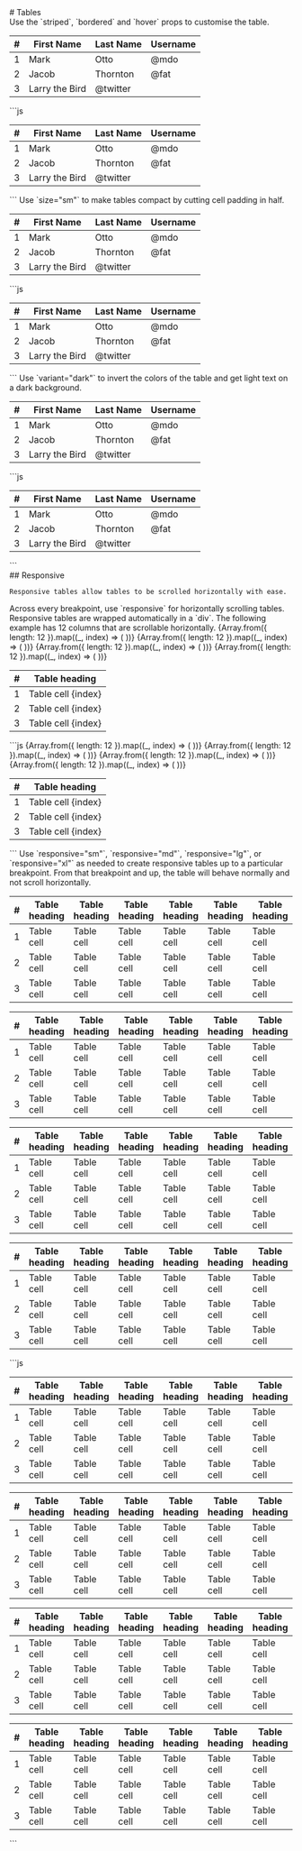 
<GithubSource name="TableDocs.mdx" />
# Tables

<div className="row gy-5 pt-3">

  <Example>
    <Example.Intro>
      Use the `striped`, `bordered` and `hover` props to customise the table.
    </Example.Intro>
    <Example.Preview>
      <Table striped bordered hover>
        <thead>
          <tr>
            <th>#</th>
            <th>First Name</th>
            <th>Last Name</th>
            <th>Username</th>
          </tr>
        </thead>
        <tbody>
          <tr>
            <td>1</td>
            <td>Mark</td>
            <td>Otto</td>
            <td>@mdo</td>
          </tr>
          <tr>
            <td>2</td>
            <td>Jacob</td>
            <td>Thornton</td>
            <td>@fat</td>
          </tr>
          <tr>
            <td>3</td>
            <td colSpan={2}>Larry the Bird</td>
            <td>@twitter</td>
          </tr>
        </tbody>
      </Table>
    </Example.Preview>
    <Example.Code>
      ```js
      <Table striped bordered hover>
        <thead>
          <tr>
            <th>#</th>
            <th>First Name</th>
            <th>Last Name</th>
            <th>Username</th>
          </tr>
        </thead>
        <tbody>
          <tr>
            <td>1</td>
            <td>Mark</td>
            <td>Otto</td>
            <td>@mdo</td>
          </tr>
          <tr>
            <td>2</td>
            <td>Jacob</td>
            <td>Thornton</td>
            <td>@fat</td>
          </tr>
          <tr>
            <td>3</td>
            <td colSpan={2}>Larry the Bird</td>
            <td>@twitter</td>
          </tr>
        </tbody>
      </Table>
      ```
    </Example.Code>
  </Example>

  <Example title="Small table">
    <Example.Intro>
      Use `size="sm"` to make tables compact by cutting cell padding in half.
    </Example.Intro>
    <Example.Preview>
      <Table striped bordered hover size="sm">
        <thead>
          <tr>
            <th>#</th>
            <th>First Name</th>
            <th>Last Name</th>
            <th>Username</th>
          </tr>
        </thead>
        <tbody>
          <tr>
            <td>1</td>
            <td>Mark</td>
            <td>Otto</td>
            <td>@mdo</td>
          </tr>
          <tr>
            <td>2</td>
            <td>Jacob</td>
            <td>Thornton</td>
            <td>@fat</td>
          </tr>
          <tr>
            <td>3</td>
            <td colSpan={2}>Larry the Bird</td>
            <td>@twitter</td>
          </tr>
        </tbody>
      </Table>
    </Example.Preview>
    <Example.Code>
      ```js
      <Table striped bordered hover size="sm">
        <thead>
          <tr>
            <th>#</th>
            <th>First Name</th>
            <th>Last Name</th>
            <th>Username</th>
          </tr>
        </thead>
        <tbody>
          <tr>
            <td>1</td>
            <td>Mark</td>
            <td>Otto</td>
            <td>@mdo</td>
          </tr>
          <tr>
            <td>2</td>
            <td>Jacob</td>
            <td>Thornton</td>
            <td>@fat</td>
          </tr>
          <tr>
            <td>3</td>
            <td colSpan={2}>Larry the Bird</td>
            <td>@twitter</td>
          </tr>
        </tbody>
      </Table>
      ```
    </Example.Code>
  </Example>

  <Example title="Dark Table">
    <Example.Intro>
      Use `variant="dark"` to invert the colors of the table and get light text 
      on a dark background.
    </Example.Intro>
    <Example.Preview>
      <Table striped bordered hover variant="dark">
        <thead>
          <tr>
            <th>#</th>
            <th>First Name</th>
            <th>Last Name</th>
            <th>Username</th>
          </tr>
        </thead>
        <tbody>
          <tr>
            <td>1</td>
            <td>Mark</td>
            <td>Otto</td>
            <td>@mdo</td>
          </tr>
          <tr>
            <td>2</td>
            <td>Jacob</td>
            <td>Thornton</td>
            <td>@fat</td>
          </tr>
          <tr>
            <td>3</td>
            <td colSpan={2}>Larry the Bird</td>
            <td>@twitter</td>
          </tr>
        </tbody>
      </Table>
    </Example.Preview>
    <Example.Code>
      ```js
      <Table striped bordered hover variant="dark">
        <thead>
          <tr>
            <th>#</th>
            <th>First Name</th>
            <th>Last Name</th>
            <th>Username</th>
          </tr>
        </thead>
        <tbody>
          <tr>
            <td>1</td>
            <td>Mark</td>
            <td>Otto</td>
            <td>@mdo</td>
          </tr>
          <tr>
            <td>2</td>
            <td>Jacob</td>
            <td>Thornton</td>
            <td>@fat</td>
          </tr>
          <tr>
            <td>3</td>
            <td colSpan={2}>Larry the Bird</td>
            <td>@twitter</td>
          </tr>
        </tbody>
      </Table>
      ```
    </Example.Code>
  </Example>

  <div>
    ## Responsive

    Responsive tables allow tables to be scrolled horizontally with ease.
  </div>

  <Example title="Always Responsive">
    <Example.Intro>
      Across every breakpoint, use `responsive` for horizontally scrolling tables. 
      Responsive tables are wrapped automatically in a `div`. The following example 
      has 12 columns that are scrollable horizontally.
    </Example.Intro>
    <Example.Preview>
      <Table responsive>
        <thead>
          <tr>
            <th>#</th>
            {Array.from({ length: 12 }).map((_, index) => (
              <th>Table heading</th>
            ))}
          </tr>
        </thead>
        <tbody>
          <tr>
            <td>1</td>
            {Array.from({ length: 12 }).map((_, index) => (
              <td>Table cell {index}</td>
            ))}
          </tr>
          <tr>
            <td>2</td>
            {Array.from({ length: 12 }).map((_, index) => (
              <td>Table cell {index}</td>
            ))}
          </tr>
          <tr>
            <td>3</td>
            {Array.from({ length: 12 }).map((_, index) => (
              <td>Table cell {index}</td>
            ))}
          </tr>
        </tbody>
      </Table>
    </Example.Preview>
    <Example.Code>
      ```js
      <Table responsive>
        <thead>
          <tr>
            <th>#</th>
            {Array.from({ length: 12 }).map((_, index) => (
              <th>Table heading</th>
            ))}
          </tr>
        </thead>
        <tbody>
          <tr>
            <td>1</td>
            {Array.from({ length: 12 }).map((_, index) => (
              <td>Table cell {index}</td>
            ))}
          </tr>
          <tr>
            <td>2</td>
            {Array.from({ length: 12 }).map((_, index) => (
              <td>Table cell {index}</td>
            ))}
          </tr>
          <tr>
            <td>3</td>
            {Array.from({ length: 12 }).map((_, index) => (
              <td>Table cell {index}</td>
            ))}
          </tr>
        </tbody>
      </Table>
      ```
    </Example.Code>
  </Example>

  <Example title="Breakpoint specific">
    <Example.Intro>
      Use `responsive="sm"`, `responsive="md"`, `responsive="lg"`, or `responsive="xl"` 
      as needed to create responsive tables up to a particular breakpoint. From that 
      breakpoint and up, the table will behave normally and not scroll horizontally.
    </Example.Intro>
    <Example.Preview>
      <div>
        <Table responsive="sm">
          <thead>
            <tr>
              <th>#</th>
              <th>Table heading</th>
              <th>Table heading</th>
              <th>Table heading</th>
              <th>Table heading</th>
              <th>Table heading</th>
              <th>Table heading</th>
            </tr>
          </thead>
          <tbody>
            <tr>
              <td>1</td>
              <td>Table cell</td>
              <td>Table cell</td>
              <td>Table cell</td>
              <td>Table cell</td>
              <td>Table cell</td>
              <td>Table cell</td>
            </tr>
            <tr>
              <td>2</td>
              <td>Table cell</td>
              <td>Table cell</td>
              <td>Table cell</td>
              <td>Table cell</td>
              <td>Table cell</td>
              <td>Table cell</td>
            </tr>
            <tr>
              <td>3</td>
              <td>Table cell</td>
              <td>Table cell</td>
              <td>Table cell</td>
              <td>Table cell</td>
              <td>Table cell</td>
              <td>Table cell</td>
            </tr>
          </tbody>
        </Table>
        <Table responsive="md">
          <thead>
            <tr>
              <th>#</th>
              <th>Table heading</th>
              <th>Table heading</th>
              <th>Table heading</th>
              <th>Table heading</th>
              <th>Table heading</th>
              <th>Table heading</th>
            </tr>
          </thead>
          <tbody>
            <tr>
              <td>1</td>
              <td>Table cell</td>
              <td>Table cell</td>
              <td>Table cell</td>
              <td>Table cell</td>
              <td>Table cell</td>
              <td>Table cell</td>
            </tr>
            <tr>
              <td>2</td>
              <td>Table cell</td>
              <td>Table cell</td>
              <td>Table cell</td>
              <td>Table cell</td>
              <td>Table cell</td>
              <td>Table cell</td>
            </tr>
            <tr>
              <td>3</td>
              <td>Table cell</td>
              <td>Table cell</td>
              <td>Table cell</td>
              <td>Table cell</td>
              <td>Table cell</td>
              <td>Table cell</td>
            </tr>
          </tbody>
        </Table>
        <Table responsive="lg">
          <thead>
            <tr>
              <th>#</th>
              <th>Table heading</th>
              <th>Table heading</th>
              <th>Table heading</th>
              <th>Table heading</th>
              <th>Table heading</th>
              <th>Table heading</th>
            </tr>
          </thead>
          <tbody>
            <tr>
              <td>1</td>
              <td>Table cell</td>
              <td>Table cell</td>
              <td>Table cell</td>
              <td>Table cell</td>
              <td>Table cell</td>
              <td>Table cell</td>
            </tr>
            <tr>
              <td>2</td>
              <td>Table cell</td>
              <td>Table cell</td>
              <td>Table cell</td>
              <td>Table cell</td>
              <td>Table cell</td>
              <td>Table cell</td>
            </tr>
            <tr>
              <td>3</td>
              <td>Table cell</td>
              <td>Table cell</td>
              <td>Table cell</td>
              <td>Table cell</td>
              <td>Table cell</td>
              <td>Table cell</td>
            </tr>
          </tbody>
        </Table>
        <Table responsive="xl">
          <thead>
            <tr>
              <th>#</th>
              <th>Table heading</th>
              <th>Table heading</th>
              <th>Table heading</th>
              <th>Table heading</th>
              <th>Table heading</th>
              <th>Table heading</th>
            </tr>
          </thead>
          <tbody>
            <tr>
              <td>1</td>
              <td>Table cell</td>
              <td>Table cell</td>
              <td>Table cell</td>
              <td>Table cell</td>
              <td>Table cell</td>
              <td>Table cell</td>
            </tr>
            <tr>
              <td>2</td>
              <td>Table cell</td>
              <td>Table cell</td>
              <td>Table cell</td>
              <td>Table cell</td>
              <td>Table cell</td>
              <td>Table cell</td>
            </tr>
            <tr>
              <td>3</td>
              <td>Table cell</td>
              <td>Table cell</td>
              <td>Table cell</td>
              <td>Table cell</td>
              <td>Table cell</td>
              <td>Table cell</td>
            </tr>
          </tbody>
        </Table>
      </div>
    </Example.Preview>
    <Example.Code>
      ```js
      <div>
        <Table responsive="sm">
          <thead>
            <tr>
              <th>#</th>
              <th>Table heading</th>
              <th>Table heading</th>
              <th>Table heading</th>
              <th>Table heading</th>
              <th>Table heading</th>
              <th>Table heading</th>
            </tr>
          </thead>
          <tbody>
            <tr>
              <td>1</td>
              <td>Table cell</td>
              <td>Table cell</td>
              <td>Table cell</td>
              <td>Table cell</td>
              <td>Table cell</td>
              <td>Table cell</td>
            </tr>
            <tr>
              <td>2</td>
              <td>Table cell</td>
              <td>Table cell</td>
              <td>Table cell</td>
              <td>Table cell</td>
              <td>Table cell</td>
              <td>Table cell</td>
            </tr>
            <tr>
              <td>3</td>
              <td>Table cell</td>
              <td>Table cell</td>
              <td>Table cell</td>
              <td>Table cell</td>
              <td>Table cell</td>
              <td>Table cell</td>
            </tr>
          </tbody>
        </Table>
        <Table responsive="md">
          <thead>
            <tr>
              <th>#</th>
              <th>Table heading</th>
              <th>Table heading</th>
              <th>Table heading</th>
              <th>Table heading</th>
              <th>Table heading</th>
              <th>Table heading</th>
            </tr>
          </thead>
          <tbody>
            <tr>
              <td>1</td>
              <td>Table cell</td>
              <td>Table cell</td>
              <td>Table cell</td>
              <td>Table cell</td>
              <td>Table cell</td>
              <td>Table cell</td>
            </tr>
            <tr>
              <td>2</td>
              <td>Table cell</td>
              <td>Table cell</td>
              <td>Table cell</td>
              <td>Table cell</td>
              <td>Table cell</td>
              <td>Table cell</td>
            </tr>
            <tr>
              <td>3</td>
              <td>Table cell</td>
              <td>Table cell</td>
              <td>Table cell</td>
              <td>Table cell</td>
              <td>Table cell</td>
              <td>Table cell</td>
            </tr>
          </tbody>
        </Table>
        <Table responsive="lg">
          <thead>
            <tr>
              <th>#</th>
              <th>Table heading</th>
              <th>Table heading</th>
              <th>Table heading</th>
              <th>Table heading</th>
              <th>Table heading</th>
              <th>Table heading</th>
            </tr>
          </thead>
          <tbody>
            <tr>
              <td>1</td>
              <td>Table cell</td>
              <td>Table cell</td>
              <td>Table cell</td>
              <td>Table cell</td>
              <td>Table cell</td>
              <td>Table cell</td>
            </tr>
            <tr>
              <td>2</td>
              <td>Table cell</td>
              <td>Table cell</td>
              <td>Table cell</td>
              <td>Table cell</td>
              <td>Table cell</td>
              <td>Table cell</td>
            </tr>
            <tr>
              <td>3</td>
              <td>Table cell</td>
              <td>Table cell</td>
              <td>Table cell</td>
              <td>Table cell</td>
              <td>Table cell</td>
              <td>Table cell</td>
            </tr>
          </tbody>
        </Table>
        <Table responsive="xl">
          <thead>
            <tr>
              <th>#</th>
              <th>Table heading</th>
              <th>Table heading</th>
              <th>Table heading</th>
              <th>Table heading</th>
              <th>Table heading</th>
              <th>Table heading</th>
            </tr>
          </thead>
          <tbody>
            <tr>
              <td>1</td>
              <td>Table cell</td>
              <td>Table cell</td>
              <td>Table cell</td>
              <td>Table cell</td>
              <td>Table cell</td>
              <td>Table cell</td>
            </tr>
            <tr>
              <td>2</td>
              <td>Table cell</td>
              <td>Table cell</td>
              <td>Table cell</td>
              <td>Table cell</td>
              <td>Table cell</td>
              <td>Table cell</td>
            </tr>
            <tr>
              <td>3</td>
              <td>Table cell</td>
              <td>Table cell</td>
              <td>Table cell</td>
              <td>Table cell</td>
              <td>Table cell</td>
              <td>Table cell</td>
            </tr>
          </tbody>
        </Table>
      </div>
      ```
    </Example.Code>
  </Example>

  <TableApi />
</div>
